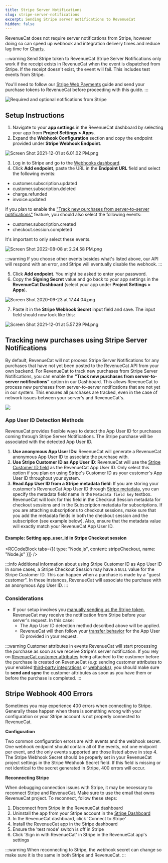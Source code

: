 ```yaml
---
title: Stripe Server Notifications
slug: stripe-server-notifications
excerpt: Sending Stripe server notifications to RevenueCat
hidden: false
---
```


RevenueCat does not require server notifications from Stripe, however doing so can speed up webhook and integration delivery times and reduce lag time for [Charts](/dashboard-and-metrics/charts).

:::warning Send Stripe token to RevenueCat
Stripe Server Notifications only work if the receipt exists in RevenueCat when the event is dispatched from Stripe. If the receipt doesn't exist, the event will fail. This includes test events from Stripe.

You'll need to follow our [Stripe Web Payments](/web/integrations/stripe) guide and send your purchase tokens to RevenueCat before proceeding with this guide.
:::

![Required and optional notifications from Stripe](/images/98a0f1c-stripe_notifications_aec74502997f2c0b977a7e6477cb5adf.png)

## Setup Instructions

1. Navigate to your **app settings** in the RevenueCat dashboard by selecting your app from **Project Settings > Apps**.
2. Expand the **Webhook Configuration** section and copy the endpoint provided under **Stripe Webhook Endpoint**.

![Screen Shot 2021-12-01 at 6.01.02 PM.png](/images/85899d3-Screen_Shot_2021-12-01_at_6.01.02_PM_9ba4504cff9f16070175a69d10392592.png)

3. Log in to Stripe and go to the [Webhooks dashboard](https://dashboard.stripe.com/webhooks).
4. Click **Add endpoint**, paste the URL in the **Endpoint URL** field and select the following events:

- customer.subscription.updated
- customer.subscription.deleted
- charge.refunded
- invoice.updated

If you plan to enable the ["Track new purchases from server-to-server notifications"](/platform-resources/server-notifications/stripe-server-notifications#tracking-new-purchases-using-stripe-server-notifications) feature, you should also select the following events:

- customer.subscription.created
- checkout.session.completed

It's important to only select these events.

![Screen Shot 2022-08-08 at 2.24.58 PM.png](/images/c1f3542-Screen_Shot_2022-08-08_at_2.24.58_PM_4d2f0f228412b78eeb63c6255d15d5cf.png)

:::warning
If you choose other events besides what's listed above, our API will respond with an error, and Stripe will eventually disable the webhook.
:::

5. Click **Add endpoint**. You might be asked to enter your password.
6. Copy the **Signing Secret** value and go back to your app settings in the **RevenueCat Dashboard** (select your app under **Project Settings > Apps**).

![Screen Shot 2020-09-23 at 17.44.04.png](/images/3a87ff5-8db7d64-Screen_Shot_2020-09-23_at_17.44.04_fdf72a0e6e4db1ed5f06048c64fb5e55.png)

7. Paste it in the **Stripe Webhook Secret** input field and save. The input field should now look like this:

![](/images/44eb66c-Screen_Shot_2021-12-01_at_5.57.29_PM_47e00510cc368278d0798009e6685cd8.png "Screen Shot 2021-12-01 at 5.57.29 PM.png")

## Tracking new purchases using Stripe Server Notifications

By default, RevenueCat will not process Stripe Server Notifications for any purchases that have not yet been posted to the RevenueCat API from your own backend. For RevenueCat to track new purchases from Stripe Server Notifications, you can enable the **"Track new purchases from server-to-server notifications"** option in our Dashboard. This allows RevenueCat to process new purchases from server-to-server notifications that are not yet in our system. This ensures all purchases are tracked, even in the case of network issues between your server's and RevenueCat's.

![](/images/stripe_no_code_configuration.png)

### App User ID Detection Methods

RevenueCat provides flexible ways to detect the App User ID for purchases coming through Stripe Server Notifications. The Stripe purchase will be associated with the detected App User ID.

1. **Use anonymous App User IDs**: RevenueCat will generate a RevenueCat anonymous App User ID to associate the purchase with.
2. **Use Stripe Customer ID as App User ID**: RevenueCat will use the [Stripe Customer ID field](https://docs.stripe.com/api/customers/object#customer_object-id) as the RevenueCat App User ID. Only select this option if you plan on using Stripe's Customer ID as your customer's App User ID throughout your system.
3. **Read App User ID from a Stripe metadata field**: If you are storing your customer's RevenueCat App User ID through [Stripe metadata](https://docs.stripe.com/metadata), you can specify the metadata field name in the `Metadata field key` textbox. RevenueCat will look for this field in the Checkout Session metadata for checkout sessions and in the Subscription metadata for subscriptions. If you are attaching subscriptions to checkout sessions, make sure that you add the metadata fields in both the checkout session and the subscription (see example below). Also, ensure that the metadata value will exactly match your RevenueCat App User ID.

#### Example: Setting app_user_id in Stripe Checkout session


<RCCodeBlock
  tabs={[{ type: "Node.js", content: stripeCheckout, name: "Node.js" }]}
/>

:::info Additional information about using Stripe Customer ID as App User ID
In some cases, a Stripe Checkout Session may have a `NULL` value for the Stripe Customer ID. This can happen when a purchase is made by a "guest customer". In these instances, RevenueCat will associate the purchase with an anonymous App User ID.
:::

### Considerations

- If your setup involves you [manually sending us the Stripe token](/web/integrations/stripe#5-send-stripe-tokens-to-revenuecat), RevenueCat may receive the notification from Stripe before your server's request. In this case:
  - The App User ID detection method described above will be applied.
  - RevenueCat will then follow your [transfer behavior](/getting-started/restoring-purchases) for the App User ID provided in your request.

:::warning Customer attributes in events
RevenueCat will start processing the purchase as soon as we receive Stripe's server notification. If you rely on [RevenueCat customer attributes](/customers/customer-attributes) being attached to the customer before the purchase is created on RevenueCat (e.g: sending customer attributes to your enabled [third-party integrations](/integrations/third-party-integrations) or [webhooks](/integrations/webhooks)), you should make sure to **send and sync** the customer attributes as soon as you have them or before the purchase is completed.
:::

## Stripe Webhook 400 Errors

Sometimes you may experience 400 errors when connecting to Stripe. Generally these happen when there is something wrong with your configuration or your Stripe account is not properly connected to RevenueCat.

**Configuration**

Two common configuration errors are with events and the webhook secret.  
One webhook endpoint should contain all of the events, not one endpoint per event, and the only events supported are those listed above in step 4. The Stripe Webhook Secret should be properly set in your RevenueCat project settings in the Stripe Webhook Secret field. If this field is missing or not identical to the secret generated in Stripe, 400 errors will occur.

**Reconnecting Stripe**

When debugging connection issues with Stripe, it may be necessary to reconnect Stripe and RevenueCat. Make sure to use the email that owns RevenueCat project. To reconnect, follow these steps:

1. Disconnect from Stripe in the RevenueCat dashboard
2. Uninstall the app from your Stripe account in the [Stripe Dashboard](https://dashboard.stripe.com/settings/apps/com.revenuecat.customer)
3. In the RevenueCat dashboard, click 'Connect to Stripe'
4. Install the RevenueCat app in the Stripe dashboard
5. Ensure the 'test mode' switch is off in Stripe
6. Click 'Sign in with RevenueCat' in Stripe in the RevenueCat app's settings

:::warning
When reconnecting to Stripe, the webhook secret can change so make sure it is the same in both Stripe and RevenueCat.
:::
